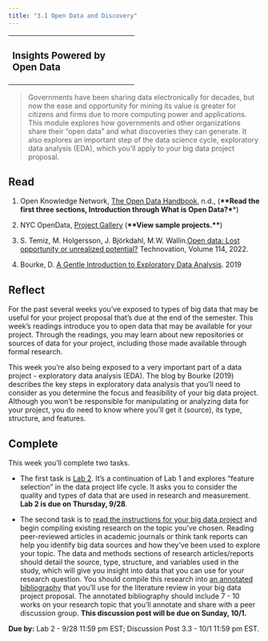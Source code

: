 ```yaml
---
title: "3.1 Open Data and Discovery"
---
```


+-----------------------------------+
| ### Insights Powered by Open Data |
+-----------------------------------+

> Governments have been sharing data electronically for decades, but now the ease and opportunity for mining its value is greater for citizens and firms due to more computing power and applications. This module explores how governments and other organizations share their "open data" and what discoveries they can generate. It also explores an important step of the data science cycle, exploratory data analysis (EDA), which you'll apply to your big data project proposal.

## Read

1.  Open Knowledge Network, [The Open Data Handbook](https://opendatahandbook.org/guide/en/), n.d., (**\*\*Read the first three sections, Introduction through What is Open Data?\***\*)

2.  NYC OpenData, [Project Gallery](https://opendata.cityofnewyork.us/projects/) (**\*\*View sample projects.\*\***)

3.  S. Temiz, M. Holgersson, J. Björkdahl, M.W. Wallin.[Open data: Lost opportunity or unrealized potential?](https://www.sciencedirect.com/science/article/pii/S0166497222000827) Technovation, Volume 114, 2022.

4.  Bourke, D. [A Gentle Introduction to Exploratory Data Analysis](https://towardsdatascience.com/a-gentle-introduction-to-exploratory-data-analysis-f11d843b8184). 2019

## Reflect

For the past several weeks you've exposed to types of big data that may be useful for your project proposal that's due at the end of the semester. This week's readings introduce you to open data that may be available for your project. Through the readings, you may learn about new repositories or sources of data for your project, including those made available through formal research.

This week you're also being exposed to a very important part of a data project - exploratory data analysis (EDA). The blog by Bourke (2019) describes the key steps in exploratory data analysis that you'll need to consider as you determine the focus and feasibility of your big data project. Although you won't be responsible for manipulating or analyzing data for your project, you do need to know where you'll get it (source), its type, structure, and features.

## Complete

This week you'll complete two tasks.

-   The first task is [Lab 2](/assignments/lab2.qmd). It's a continuation of Lab 1 and explores "feature selection" in the data project life cycle. It asks you to consider the quality and types of data that are used in research and measurement. **Lab 2 is due on Thursday, 9/28**.

-   The second task is to [read the instructions for your big data project](/assignments/project_proposal.qmd) and begin compiling existing research on the topic you've chosen. Reading peer-reviewed articles in academic journals or think tank reports can help you identify big data sources and how they've been used to explore your topic. The data and methods sections of research articles/reports should detail the source, type, structure, and variables used in the study, which will give you insight into data that you can use for your research question. You should compile this research into [an annotated bibliography](https://research.library.gsu.edu/c.php?g=196713&p=1293495) that you'll use for the literature review in your big data project proposal. The annotated bibliography should include 7 - 10 works on your research topic that you'll annotate and share with a peer discussion group. **This discussion post will be due on Sunday, 10/1.**

**Due by:** Lab 2 - 9/28 11:59 pm EST; Discussion Post 3.3 - 10/1 11:59 pm EST.
